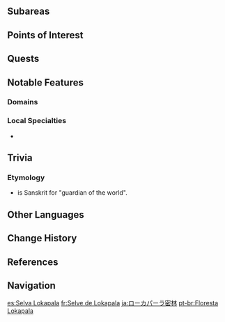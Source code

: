 {{Location Infobox
|image        = <gallery>
Lokapala Jungle.png|In-Game
Location Boundary Lokapala Jungle.png|Map
</gallery>
|type         = Area
|region       = Sumeru
|subregion    = Dharma Forest
}}
<!--{{Description| | }}-->
{{Location Intro|description=}}

==Subareas==
{{Locations by Category Table|type=Subareas}}

==Points of Interest==
{{Locations by Category Table|type=Points of Interest}}

==Quests==
{{Quests by Category List|heo=1}}

==Notable Features==
===Domains===
{{Domains by Category Gallery}}

===Local Specialties===
* {{Item|}}

==Trivia==
===Etymology===
* {{Lang|''{{w|Lokapala}}''|sa=लोकपाल}} is Sanskrit for "guardian of the world".
<!--
==Soundtracks==
{{Soundtracks by Category Table|{{subst:PAGENAME}} Soundtracks|header={{subst:PAGENAME}}}}
-->
==Other Languages==
{{Other Languages
|en      = Lokapala Jungle
|zhs     = 护世森
|zhs_rm  = Hùshì-sēn
|zh_tl   = World Guardian Forest
|zht     = 護世森
|zht_rm  = Hùshì-sēn
|ja      = ローカパーラ密林
|ja_rm   = Rookapaara Mitsurin
|ja_tl   = Lokapala Jungle
|ko      = 로카팔라 숲
|ko_rm   = Rokapalla Sup
|ko_tl   = Lokapala Forest
|es      = Selva Lokapala
|es_tl   = Lokapala Selva
|fr      = Selve de Lokapala
|fr_tl   = Lokapala Selva
|ru      = Джунгли Локапал
|ru_tl   = Lokapala Jungle
|th      = Lokapala Jungle
|vi      = Rừng Lokapala
|vi_tl   =
|de      = Lokapala-Wald
|de_tl   = Lokapala Forest
|id      = Lokapala Jungle
|pt      = Floresta Lokapala
|pt_tl   =
|tr      = Lokapala Ormanı
|tr_tl   =
|it      = Giungla di Lakopala
|it_tl   = Lokapala Jungle
}}

==Change History==
{{Change History|3.0}}

==References==
{{Reflist}}

==Navigation==
{{Area Navbox|Sumeru}}

[[es:Selva Lokapala]]
[[fr:Selve de Lokapala]]
[[ja:ローカパーラ密林]]
[[pt-br:Floresta Lokapala]]